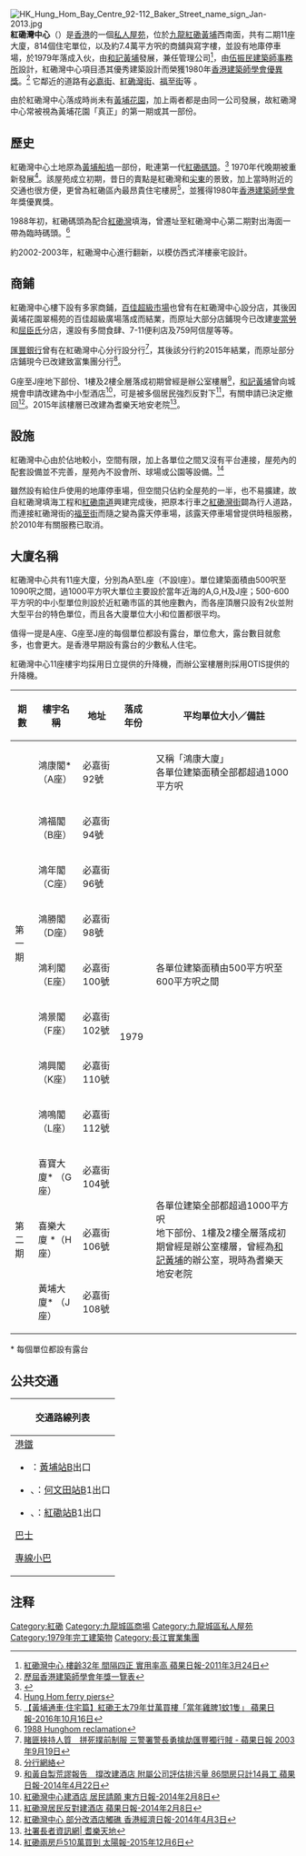 {{Infobox_housinghk 
| name = 紅磡灣中心<br>Hung Hom Bay Centre
| logo= 
| photo = Hung Hom Bay Centre (full view).JPG
| phototitle = 
| address= {{HKG}}[[紅磡|紅磡]][[黃埔_(香港)|黃埔]][[必嘉街|必嘉街]]92-112號
| lot= 
| developer= [[和記黃埔|和記黃埔]]
| manager= 黃埔物業管理
| use = 住宅
| blocknumber = 11
| floor_area = 
| floornumber = 16
| yearofcompletion = 1979年9月
| former = [[黃埔船塢|黃埔船塢]]
| facilities = 寫字樓、停車場、商舖
| website = 
}}

[[File:HK_Hung_Hom_Bay_Centre_92-112_Baker_Street_name_sign_Jan-2013.jpg|thumb]]
'''紅磡灣中心'''（{{lang-en|Hung Hom Bay Centre}}）是[[香港|香港]]的一個[[私人屋苑|私人屋苑]]，位於[[九龍|九龍]][[紅磡|紅磡]][[黃埔_(香港)|黃埔]]西南面，共有二期11座大廈，814個住宅單位，以及約7.4萬平方呎的商舖與寫字樓，並設有地庫停車場，於1979年落成入伙，由[[和記黃埔|和記黃埔]]發展，兼任管理公司<ref>[http://hk.apple.nextmedia.com/financeestate/art/20110324/15103132 紅磡灣中心 樓齡32年 間隔四正 實用率高 蘋果日報-2011年3月24日]</ref>，由[[劉榮廣|伍振民建築師事務所]]設計，紅磡灣中心項目憑其優秀建築設計而榮獲1980年[[香港建築師學會|香港建築師學會]][[優異獎|優異獎]]。<ref>[http://www.hkia.net/en/pdf/annual_report_2007/PastAwards.pdf 歷屆香港建築師學會年獎一覽表]</ref> 它鄰近的道路有[[必嘉街（紅磡）|必嘉街]]、[[紅磡灣街|紅磡灣街]]、[[福至街|福至街]]等 。

由於紅磡灣中心落成時尚未有[[黃埔花園|黃埔花園]]，加上兩者都是由同一公司發展，故紅磡灣中心常被視為黃埔花園「真正」的第一期或其一部份。

==歷史==
紅磡灣中心土地原為[[黃埔船塢|黃埔船塢]]一部份，毗連第一代[[紅磡碼頭|紅磡碼頭]]。<ref>{{Cite web |url=http://www.hkmemory.hk/collections/hkplaces/AllItems/images/201107/t20110723_43650_cht.html |title=香港記憶-從空中鳥瞰紅磡 |access-date=2017-07-28 |archive-url=https://web.archive.org/web/20170728214750/http://www.hkmemory.hk/collections/hkplaces/AllItems/images/201107/t20110723_43650_cht.html |archive-date=2017-07-28 |dead-url=yes }}</ref> 1970年代晚期被重新發展<ref>[https://gwulo.com/atom/15943 Hung Hom ferry piers]</ref>。該屋苑成立初期，昔日的賣點是紅磡灣和[[尖東|尖東]]的景致，加上當時附近的交通也很方便，更曾為紅磡區內最昂貴住宅樓房<ref>[http://hk.apple.nextmedia.com/realtime/finance/20161016/55780387 【黃埔通車‧住宅篇】紅磡王太79年廿萬買樓「當年雞脾1蚊1隻」 蘋果日報-2016年10月16日]</ref>，並獲得1980年[[香港建築師學會|香港建築師學會]]年獎優異獎。

1988年初，紅磡碼頭為配合[[紅磡灣|紅磡灣]]填海，曾遷址至紅磡灣中心第二期對出海面一帶為臨時碼頭。<ref>[https://gwulo.com/atom/27088 1988 Hunghom reclamation]</ref>

約2002-2003年，紅磡灣中心進行翻新，以模仿西式洋樓豪宅設計。

==商鋪==
紅磡灣中心樓下設有多家商鋪，[[百佳超級市場|百佳超級市場]]也曾有在紅磡灣中心設分店{{來源請求}}，其後因黃埔花園翠楊苑的百佳超級廣場落成而結業，而原址大部分店鋪現今已改建[[麥當勞|麥當勞]]和[[屈臣氏|屈臣氏]]分店，還設有多間食肆、7-11便利店及759阿信屋等等。

[[匯豐銀行|匯豐銀行]]曾有在紅磡灣中心分行設分行<ref>[http://hk.apple.nextmedia.com/news/art/20030919/3548222 睹匪挾持人質　拼死撲前制服 三警署警長勇擒劫匯豐獨行賊 - 蘋果日報 2003年9月19日]</ref>，其後該分行約2015年結業，而原址部分店鋪現今已改建致富集團分行<ref>[https://www.chiefgroup.com.hk/hk/about/network# 分行網絡]</ref>。

G座至J座地下部份、1樓及2樓全層落成初期曾經是辦公室樓層<ref>[http://hk.apple.nextmedia.com/news/art/20140422/18696583 和黃自製荒謬報告　撐改建酒店 附屬公司評估排污量 86間房只計14員工 蘋果日報-2014年4月22日]</ref>，[[和記黃埔|和記黃埔]]曾向城規會申請改建為中小型酒店<ref>[http://orientaldaily.on.cc/cnt/news/20140208/00176_030.html 紅磡灣中心建酒店 居民請願 東方日報-2014年2月8日]</ref>，可是被多個居民強烈反對下<ref>[http://hk.apple.nextmedia.com/news/art/20140208/18618872 紅磡灣居民反對建酒店 蘋果日報-2014年2月8日]</ref>，有關申請已決定撤回<ref>[http://ps.hket.com/article/51248 紅磡灣中心 部分改酒店觸礁 香港經濟日報-2014年4月3日]</ref>。2015年該樓層已改建為耆樂天地安老院<ref>[https://elderlyinfo.swd.gov.hk/tc/content/le-grand-silverjoy 社署長者資訊網| 耆樂天地]</ref>。

==設施==
紅磡灣中心由於佔地較小，空間有限，加上各單位之間又沒有平台連接，屋苑內的配套設備並不完善，屋苑內不設會所、球場或公園等設備。<ref>[http://the-sun.on.cc/cnt/finance/20151206/00436_004.html 紅磡兩房戶510萬買到 太陽報-2015年12月6日]</ref>

雖然設有給住戶使用的地庫停車場，但空間只佔約全屋苑的一半，也不易擴建，故自紅磡灣填海工程和[[紅磡南道|紅磡南道]]興建完成後，把原本行車之[[紅磡灣街|紅磡灣街]]闢為行人道路，而連接紅磡灣街的[[福至街|福至街]]而隨之變為露天停車場，該露天停車場曾提供時租服務，於2010年有關服務已取消。

==大廈名稱==
紅磡灣中心共有11座大廈，分別為A至L座（不設I座）。單位建築面積由500呎至1090呎之間，過1000平方呎大單位主要設於當年近海的A,G,H及J座；500-600平方呎的中小型單位則設於近紅磡市區的其他座數內，而各座頂層只設有2伙並附大型平台的特色單位，而且各大廈單位大小和位置都很平均。

值得一提是A座、G座至J座的每個單位都設有露台，單位愈大，露台數目就愈多，也會更大。是香港早期設有露台的少數私人住宅。

紅磡灣中心11座樓宇均採用日立提供的升降機，而辦公室樓層則採用OTIS提供的升降機。

{|class=wikitable
|-
! 期數 !! 樓宇名稱  !!  地址  !!  落成年份 !! 平均單位大小／備註
|-
| rowspan="8" | 第一期
| 鴻康閣* （A座）
| 必嘉街92號
| rowspan="11"| 1979
| 又稱「鴻康大廈」<br>各單位建築面積全部都超過1000平方呎
|-
| 鴻福閣（B座）
| 必嘉街94號
| rowspan="7"|各單位建築面積由500平方呎至600平方呎之間
|-
| 鴻年閣（C座）
| 必嘉街96號
|-
| 鴻勝閣（D座）
| 必嘉街98號
|-
| 鴻利閣（E座）
| 必嘉街100號
|-
| 鴻景閣（F座）
| 必嘉街102號
|-
| 鴻興閣（K座）
| 必嘉街110號
|-
| 鴻鳴閣（L座）
| 必嘉街112號
|-
| rowspan="3" | 第二期
| 喜寶大廈* （G座）
| 必嘉街104號
| rowspan="3" |各單位建築全部都超過1000平方呎<br>地下部份、1樓及2樓全層落成初期曾經是辦公室樓層，曾經為[[和記黃埔|和記黃埔]]的辦公室，現時為耆樂天地安老院
|-
| 喜樂大廈 *（H座）
| 必嘉街106號
|-
| 黃埔大廈* （J座）
| 必嘉街108號
|}

<nowiki>*</nowiki> 每個單位都設有露台

==公共交通==
{| class="mw-collapsible mw-collapsed wikitable" style="background:white; margin: 0 auto; width: auto;" 
! 交通路線列表
|-
|
;[[港鐵|港鐵]]
*{{港鐵路線標誌|KTL}}：[[黃埔站_(香港)|黃埔站]]B出口 
*{{港鐵路線標誌|KTL}}、{{港鐵路線標誌|TML}}：[[何文田站|何文田站]]B1出口
*{{港鐵路線標誌|EAL}}、{{港鐵路線標誌|TML}}：[[紅磡站|紅磡站]]B1出口

;[[香港巴士|巴士]]
{{九龍新界巴士簡單列表|3B|5C|5D|7B|8A|8P|12A|15|30X|85S|85X|268B|269B|297|796X}}
{{過海隧道巴士簡單列表|106|115|115P}}
{{大嶼山巴士簡單列表|E23|E23A|N23}}

;[[香港小巴|專線小巴]]
{{九龍專線小巴簡單列表|2|2A|6|6X|13}}
|}

==注释==
{{reflist}}

{{長江集團}}

[[Category:紅磡|Category:紅磡]]
[[Category:九龍城區商場|Category:九龍城區商場]]
[[Category:九龍城區私人屋苑|Category:九龍城區私人屋苑]]
[[Category:1979年完工建築物|Category:1979年完工建築物]]
[[Category:長江實業集團|Category:長江實業集團]]